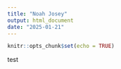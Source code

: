 ```yaml
---
title: "Noah Josey"
output: html_document
date: "2025-01-21"
---
```


```r
knitr::opts_chunk$set(echo = TRUE)
```
test